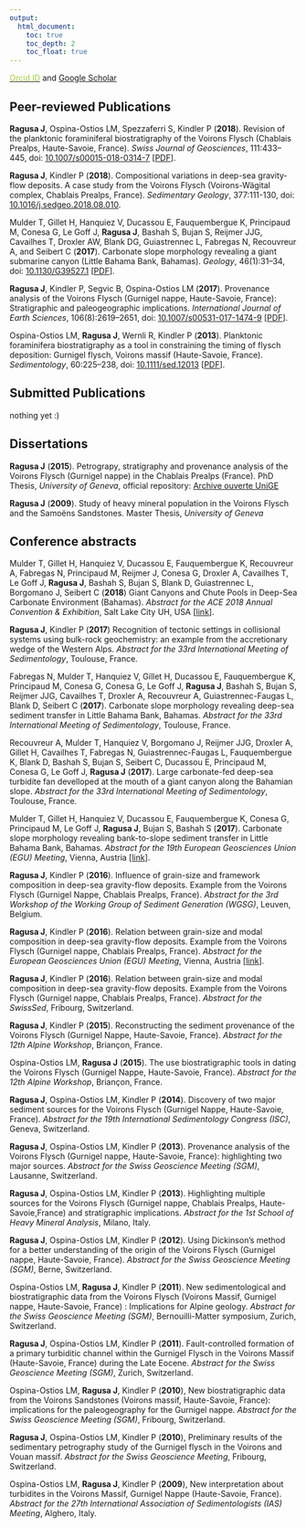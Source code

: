 ```yaml
---
output:
  html_document:
    toc: true
    toc_depth: 2
    toc_float: true
---
```

  
  <link rel="stylesheet" href="styles.css" type="text/css">
  
<a href="https://orcid.org/0000-0002-6597-7475"><font color="a6ce39">Orcid ID</font></a> and [Google Scholar](https://scholar.google.fr/citations?user=dcONfmgAAAAJ)

## Peer-reviewed Publications

**Ragusa J**, Ospina-Ostios LM, Spezzaferri S, Kindler P (**2018**). Revision of the planktonic foraminiferal biostratigraphy of the Voirons Flysch (Chablais Prealps, Haute-Savoie, France). *Swiss Journal of Geosciences*, 111:433–445, doi: [10.1007/s00015-018-0314-7](https://link.springer.com/article/10.1007%2Fs00015-018-0314-7) [[PDF](files/Ragusa2018a.pdf)].

**Ragusa J**, Kindler P (**2018**). Compositional variations in deep-sea gravity-flow deposits. A case study from the Voirons Flysch (Voirons-Wägital complex, Chablais Prealps, France). *Sedimentary Geology*, 377:111-130, doi: [10.1016/j.sedgeo.2018.08.010](https://www.sciencedirect.com/science/article/pii/S0037073818302033).

Mulder T, Gillet H, Hanquiez V, Ducassou E, Fauquembergue K, Principaud M, Conesa G, Le Goff J, **Ragusa J**, Bashah S, Bujan S, Reijmer JJG, Cavailhes T, Droxler AW, Blank DG, Guiastrennec L, Fabregas N, Recouvreur A, and Seibert C (**2017**). Carbonate slope morphology revealing a giant submarine canyon
(Little Bahama Bank, Bahamas). *Geology*, 46(1):31–34, doi: [10.1130/G39527.1](https://pubs.geoscienceworld.org/gsa/geology/article-abstract/46/1/31/522865/carbonate-slope-morphology-revealing-a-giant?redirectedFrom=fulltext) [[PDF](files/Mulder2017.pdf)].

**Ragusa J**, Kindler P, Segvic B, Ospina-Ostios LM (**2017**). Provenance analysis of the Voirons Flysch (Gurnigel nappe, Haute-Savoie, France): Stratigraphic and paleogeographic implications. *International Journal of Earth Sciences*, 106(8):2619–2651, doi: [10.1007/s00531-017-1474-9](http://link.springer.com/article/10.1007%2Fs00531-017-1474-9) [[PDF](files/Ragusa2017a.pdf)].

Ospina-Ostios LM, **Ragusa J**, Wernli R, Kindler P (**2013**). Planktonic foraminifera biostratigraphy as a tool in constraining the timing of flysch deposition: Gurnigel flysch, Voirons massif (Haute-Savoie, France). *Sedimentology*, 60:225–238, doi: [10.1111/sed.12013](http://onlinelibrary.wiley.com/doi/10.1111/sed.12013/abstract;jsessionid=5A54433B3561A853F6DBF83958E6C356.f03t03) [[PDF](files/Ospina-Ostios2013.pdf)].

## Submitted Publications

nothing yet :)

## Dissertations
**Ragusa J** (**2015**). Petrograpy, stratigraphy and provenance analysis of the Voirons Flysch (Gurnigel nappe) in the Chablais Prealps (France). PhD Thesis, *University of Geneva*, official repository: [Archive ouverte UniGE](https://archive-ouverte.unige.ch/unige:75519)

**Ragusa J** (**2009**). Study of heavy mineral population in the Voirons Flysch and the Samoëns Sandstones. Master Thesis, *University of Geneva*

## Conference abstracts

Mulder T, Gillet H, Hanquiez V, Ducassou E, Fauquembergue K, Recouvreur A, Fabregas N, Principaud M, Reijmer J, Conesa G, Droxler A, Cavailhes T, Le Goff J, **Ragusa J**, Bashah S, Bujan S, Blank D, Guiastrennec L, Borgomano J, Seibert C (**2018**) Giant Canyons and Chute Pools in Deep-Sea Carbonate Environment (Bahamas). *Abstract for the ACE 2018 Annual Convention & Exhibition*, Salt Lake City UH, USA [[link](http://www.searchanddiscovery.com/abstracts/html/2018/ace2018/abstracts/2857683.html)].

**Ragusa J**, Kindler P (**2017**) Recognition of tectonic settings in collisional systems using bulk-rock geochemistry: an example from the accretionary wedge of the Western Alps. *Abstract for the 33rd International Meeting of Sedimentology*, Toulouse, France.

Fabregas N, Mulder T, Hanquiez V, Gillet H, Ducassou E, Fauquembergue K, Principaud M, Conesa G, Conesa G, Le Goff J, **Ragusa J**, Bashah S, Bujan S, Reijmer JJG, Cavailhes T, Droxler A, Recouvreur A, Guiastrennec-Faugas L, Blank D, Seibert C (**2017**). Carbonate slope morphology revealing deep-sea sediment transfer in Little Bahama Bank, Bahamas. *Abstract for the 33rd International Meeting of Sedimentology*, Toulouse, France.

Recouvreur A, Mulder T, Hanquiez V, Borgomano J, Reijmer JJG, Droxler A, Gillet H, Cavailhes T, Fabregas N, Guiastrennec-Faugas L, Fauquembergue K, Blank D, Bashah S, Bujan S, Seibert C, Ducassou E, Principaud M, Conesa G, Le Goff J, **Ragusa J** (**2017**). Large carbonate-fed deep-sea turbidite fan develloped at the mouth of a giant canyon along the Bahamian slope. *Abstract for the 33rd International Meeting of Sedimentology*, Toulouse, France.

Mulder T, Gillet H, Hanquiez V, Ducassou E, Fauquembergue K, Conesa G, Principaud M, Le Goff J, **Ragusa J**, Bujan S, Bashah S (**2017**). Carbonate slope morphology revealing bank-to-slope sediment transfer in Little Bahama Bank, Bahamas. *Abstract for the 19th European Geosciences Union (EGU) Meeting*, Vienna, Austria [[link](http://adsabs.harvard.edu/abs/2017EGUGA..1919235M)].

**Ragusa J**, Kindler P (**2016**). Influence of grain-size and framework composition in deep-sea gravity-flow deposits. Example from the Voirons Flysch (Gurnigel Nappe, Chablais Prealps, France). *Abstract for the 3rd Workshop of the Working Group of Sediment Generation (WGSG)*, Leuven, Belgium.

**Ragusa J**, Kindler P (**2016**). Relation between grain-size and modal composition in deep-sea gravity-flow deposits. Example from the Voirons Flysch (Gurnigel nappe, Chablais Prealps, France). *Abstract for the European Geosciences Union (EGU) Meeting*, Vienna, Austria [[link](http://adsabs.harvard.edu/abs/2016EGUGA..1813066R)].

**Ragusa J**, Kindler P (**2016**). Relation between grain-size and modal composition in deep-sea gravity-flow deposits. Example from the Voirons Flysch (Gurnigel nappe, Chablais Prealps, France). *Abstract for the SwissSed*, Fribourg, Switzerland.

**Ragusa J**, Kindler P (**2015**). Reconstructing the sediment provenance of the Voirons Flysch (Gurnigel Nappe, Haute-Savoie, France). *Abstract for the 12th Alpine Workshop*, Briançon, France.

Ospina-Ostios LM, **Ragusa J** (**2015**). The use biostratigraphic tools in dating the Voirons Flysch (Gurnigel Nappe, Haute-Savoie, France). *Abstract for the 12th Alpine Workshop*, Briançon, France.

**Ragusa J**, Ospina-Ostios LM, Kindler P (**2014**). Discovery of two major sediment sources for the Voirons Flysch (Gurnigel Nappe, Haute-Savoie, France). *Abstract for the 19th International Sedimentology Congress (ISC)*, Geneva, Switzerland.

**Ragusa J**, Ospina-Ostios LM, Kindler P (**2013**). Provenance analysis of the Voirons Flysch (Gurnigel nappe, Haute-Savoie, France): highlighting two major sources. *Abstract for the Swiss Geoscience Meeting (SGM)*, Lausanne, Switzerland.

**Ragusa J**, Ospina-Ostios LM, Kindler P (**2013**). Highlighting multiple sources for the Voirons Flysch (Gurnigel nappe, Chablais Prealps, Haute-Savoie,France) and stratigraphic implications. *Abstract for the 1st School of Heavy Mineral Analysis*, Milano, Italy.

**Ragusa J**, Ospina-Ostios LM, Kindler P (**2012**). Using Dickinson’s method for a better understanding of the origin of the Voirons Flysch (Gurnigel nappe, Haute-Savoie, France). *Abstract for the Swiss Geoscience Meeting (SGM)*, Berne, Switzerland.

Ospina-Ostios LM, **Ragusa J**, Kindler P (**2011**). New sedimentological and biostratigraphic data from the Voirons Flysch (Voirons Massif, Gurnigel nappe, Haute-Savoie, France) : Implications for Alpine geology. *Abstract for the Swiss Geoscience Meeting (SGM)*, Bernouilli-Matter symposium, Zurich, Switzerland.

**Ragusa J**, Ospina-Ostios LM, Kindler P (**2011**). Fault-controlled formation of a primary turbiditic channel within the Gurnigel Flysch in the Voirons Massif (Haute-Savoie, France) during the Late Eocene. *Abstract for the Swiss Geoscience Meeting (SGM)*, Zurich, Switzerland.

Ospina-Ostios LM, **Ragusa J**, Kindler P (**2010**), New biostratigraphic data from the Voirons Sandstones (Voirons massif, Haute-Savoie, France): implications for the paleogeography for the Gurnigel nappe. *Abstract for the Swiss Geoscience Meeting (SGM)*, Fribourg, Switzerland.

**Ragusa J**, Ospina-Ostios LM, Kindler P (**2010**), Preliminary results of the sedimentary petrography study of the Gurnigel flysch in the Voirons and Vouan massif. *Abstract for the Swiss Geoscience Meeting*, Fribourg, Switzerland.

Ospina-Ostios LM, **Ragusa J**, Kindler P (**2009**), New interpretation about turbidites in the Voirons Massif, Gurnigel Nappe (Haute-Savoie, France). *Abstract for the 27th International Association of Sedimentologists (IAS) Meeting*, Alghero, Italy.